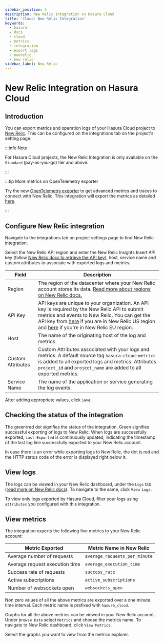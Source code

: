```yaml
---
sidebar_position: 5
description: New Relic Integration on Hasura Cloud
title: 'Cloud: New Relic Integration'
keywords:
  - hasura
  - docs
  - cloud
  - metrics
  - integration
  - export logs
  - newrelic
  - new relic
sidebar_label: New Relic
---
```



# New Relic Integration on Hasura Cloud

<ProductBadge standard pro ee />

## Introduction

You can export metrics and operation logs of your Hasura Cloud project to [New Relic](https://newrelic.com/). This can
be configured on the integrations tab on the project's setting page.

:::info Note

For Hasura Cloud projects, the New Relic Integration is only available on the `Standard` (pay-as-you-go) tier and above.

:::

:::tip More metrics on OpenTelemetry exporter

Try the new [OpenTelemetry exporter](/observability/opentelemetry.mdx) to get advanced metrics and traces to connect
with New Relic. This integration will export the metrics as detailed
[here](/observability/cloud/prometheus.mdx#metrics-details).

:::

## Configure New Relic integration

Navigate to the integrations tab on project settings page to find New Relic integration.

<Thumbnail src="/img/observability/integrate-newrelic.png" alt="Configure New Relic Integration" width="1146px" />

Select the New Relic API region and enter the New Relic Insights Insert API key (follow
[New Relic docs to retrieve the API key](https://docs.newrelic.com/docs/apis/get-started/intro-apis/new-relic-api-keys/#insights-insert-key)),
host, service name and custom attributes to associate with exported logs and metrics.

| Field             | Description                                                                                                                                                                                                                                                                                                                                                                              |
| ----------------- | ---------------------------------------------------------------------------------------------------------------------------------------------------------------------------------------------------------------------------------------------------------------------------------------------------------------------------------------------------------------------------------------- |
| Region            | The region of the datacenter where your New Relic account stores its data. [Read more about regions on New Relic docs.](https://docs.newrelic.com/docs/using-new-relic/welcome-new-relic/get-started/our-eu-us-region-data-centers)                                                                                                                                                      |
| API Key           | API keys are unique to your organization. An API key is required by the New Relic API to submit metrics and events to New Relic. You can get the API key from [here](https://one.newrelic.com/launcher/api-keys-ui.api-keys-launcher) if you are in New Relic US region and [here](https://one.eu.newrelic.com/launcher/api-keys-ui.api-keys-launcher) if you're in New Relic EU region. |
| Host              | The name of the originating host of the log and metrics.                                                                                                                                                                                                                                                                                                                                 |
| Custom Attributes | Custom Attributes associated with your logs and metrics. A default source tag `hasura-cloud-metrics` is added to all exported logs and metrics. Attributes `project_id` and `project_name` are added to all exported metrics.                                                                                                                                                            |
| Service Name      | The name of the application or service generating the log events.                                                                                                                                                                                                                                                                                                                        |

<Thumbnail src="/img/observability/configure-newrelic.png" alt="Configure New Relic Integration" />

After adding appropriate values, click `Save`.

## Checking the status of the integration

The green/red dot signifies the status of the integration. Green signifies successful exporting of logs to New Relic.
When logs are successfully exported, `Last Exported` is continuously updated, indicating the timestamp of the last log
line successfully exported to your New Relic account.

<Thumbnail
  src="/img/observability/configure-newrelic-done.png"
  alt="New Relic Integration successfully configured"
  width="1146px"
/>

In case there is an error while exporting logs to New Relic, the dot is red and the HTTP status code of the error is
displayed right below it.

<Thumbnail
  src="/img/observability/configure-newrelic-fail.png"
  alt="New Relic Integration successfully configured"
  width="1146px"
/>

## View logs

The logs can be viewed in your New Relic dashboard, under the `Logs` tab
([read more on New Relic docs](https://docs.newrelic.com/docs/logs/log-management/get-started/get-started-log-management/#find-data)).
To navigate to the same, click `View Logs`.

<Thumbnail
  src="/img/observability/newrelic-view-logs.png"
  alt="New Relic Integration successfully configured"
  width="1146px"
/>

<Thumbnail src="/img/observability/newrelic-logs.png" alt="Logs successfully exported to New Relic" width="1146px" />

To view only logs exported by Hasura Cloud, filter your logs using `attributes` you configured with this integration.

## View metrics

The integration exports the following five metrics to your New Relic account:

| Metric Exported                | Metric Name in New Relic      |
| ------------------------------ | ----------------------------- |
| Average number of requests     | `average_requests_per_minute` |
| Average request execution time | `average_execution_time`      |
| Success rate of requests       | `success_rate`                |
| Active subscriptions           | `active_subscriptions`        |
| Number of websockets open      | `websockets_open`             |

Non zero values of all the above metrics are exported over a one minute time interval. Each metric name is prefixed with
`hasura_cloud`.

Graphs for all the above metrics can be viewed in your New Relic account. Under `Browse Data` select `Metrics` and
choose the metrics name. To navigate to New Relic dashboard, click `View Metrics`.

<Thumbnail
  src="/img/observability/newrelic-view-metrics.png"
  alt="New Relic Integration successfully configured"
  width="1146px"
/>

Select the graphs you want to view from the metrics explorer.

<Thumbnail
  src="/img/observability/newrerlic-metrics.png"
  alt="Metrics successfully exported to New Relic"
  width="1146px"
/>
